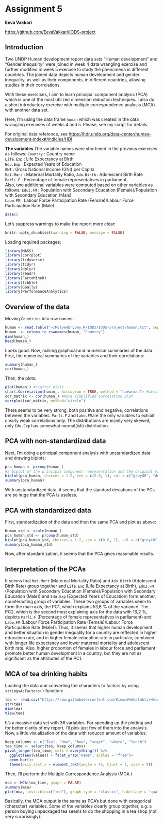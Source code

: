 # Assignment 5

**Eeva Vakkari**

<https://github.com/EevaVakkari/IODS-project>

## Introduction
Two UNDP Human development report data sets "Human development" and "Gender inequality" were joined in week 4 data wrangling exercise and further modified in week 5 exercise to study the phenomena in different countries. The joined data depicts human development and gender inequality, as well as their components, in different countries, allowing studies in their correlations.  
  
With these exercises, I aim to learn principal component analysis (PCA) which is one of the most utilized dimension reduction techniques. I also do a short introductory exercise with multiple correspondence analysis (MCA) with another data set.

Here, I'm using the data frame `human` which was created in the data wrangling exercises of weeks 4 and 5. Please, see my script <tähän linkki> for details.

For original data reference, see <https://hdr.undp.org/data-center/human-development-index#/indicies/HDI>

**The variables**
The variable names were shortened in the previous exercises as follows:
`Country` : Country name  
`Life.Exp` : Life Expectancy at Birth  
`Edu.Exp` : Expected Years of Education  
`GNI` : Gross National Income (GNI) per Capita  
`Mat.Mort` : Maternal Mortality Ratio, 
`Ado.Birth` : Adolescent Birth Rate  
`Parli.F` : Percentage of female representatives in parliament  
Also, two additional variables were computed based on other variables as follows:
`Edu2.FM` : Population with Secondary Education (Female)/Population with Secondary Education (Male)  
`Labo.FM` : Labour Force Participation Rate (Female)/Labour Force Participation Rate (Male)


```{r}
date()
```
Let's suppress warnings to make the report more clear:
```{r setup, include=FALSE} 
knitr::opts_chunk$set(warning = FALSE, message = FALSE) 
```

Loading required packages:
```{r}
library(MASS)
library(corrplot)
library(tidyverse)
library(tidyr)
library(dplyr)
library(readr)
library(FactoMineR)
library(tibble)
library(GGally)
library(PerformanceAnalytics)
```
  
## Overview of the data  

Moving `Countries` into row names:
```{r}
human <- read.table("~/Polyembryony_R/IODS/IODS-project/human.txt", sep = ",", header = T)
human_ <- column_to_rownames(human, "Country")
dim(human_)
head(human_)
```
  
Looks good. Now, making graphical and numerical summaries of the data
First, the numerical summaries of the variables and their correlations:
```{r}
summary(human_)
cor(human_)
```
  
Then, the plots:  
```{r}
plot(human_) #scatter plots
chart.Correlation(human_, histogram = TRUE, method = "spearman") #distributions and Spearman correlations
cor_matrix <- cor(human_) #more simplified correlation plot
corrplot(cor_matrix, method="circle")
```
  
There seems to be very strong, both positive and negative, correlations between the variables. `Parli.F` and `Labo.FM`are the only variables to exhibit clearly weak correlations only. The distributions are mainly very skewed, only `Edu.Exp` has somewhat normal(ish) distribution. 
  
## PCA with non-standardized data  

Next, I'm doing a principal component analysis with unstandardized data and drawing biplots:
```{r}
pca_human <- prcomp(human_) 
#a biplot of the principal component representation and the original variables
biplot(pca_human, choices = 1:2, cex = c(0.8, 1), col = c("grey40", "deeppink2"))
summary(pca_human)
```
  
With unstandardized data, it seems that the standard deviations of the PCs are so huge that the PCA is useless.

## PCA with standardized data

First, standardization of the data and then the same PCA and plot as above:
```{r}
human_std <- scale(human_)
pca_human_std <- prcomp(human_std)
biplot(pca_human_std, choices = 1:2, cex = c(0.8, 1), col = c("grey40", "deeppink2"))
summary(pca_human_std)
```

Now, after standardization, it seems that the PCA gives reasonable results.  

## Interpretation of the PCAs

It seems that `Mat.Mort` (Maternal Mortality Ratio) and `Ado.Birth` (Adolescent Birth Rate) group together and `Life.Exp` (Life Expectancy at Birth), `Edu2.FM` (Population with Secondary Education (Female)/Population with Secondary Education (Male)) and `Edu.Exp` (Expected Years of Education) form another, counteracting group of variables. These two groups of variables seem to form the main axis, the PC1, which explains 53,6 % of the variance. The PC2, which is the second most explaining axis for the data with 16,2 %, depicts `Parli.F` (Percentage of female representatives in parliament) and `Labo.FM` (Labour Force Participation Rate (Female)/Labour Force Participation Rate (Male)). Thus, it seems that higher human development and better situation in gender inequality for a country are reflected in higher education rate, and in higher female education rate in particular, combined with longer life expectancy and lower maternal mortality and adolescent birth rate. Also, higher proportion of females in labour force and parliament promote better human development in a country, but they are not as significant as the attributes of the PC1.   

## MCA of tea drinking habits 
  
Loading the data and converting the characters to factors by using `stringsAsFactors()` function:  
```{r}
tea <- read.csv("https://raw.githubusercontent.com/KimmoVehkalahti/Helsinki-Open-Data-Science/master/datasets/tea.csv", stringsAsFactors = TRUE)
str(tea)
dim(tea)
View(tea)
```
  
It's a massive data set with 36 variables. For speeding up the plotting and for better clarity of my report, I'll pick just few of them into the analysis. Now, a little visualization of the data with reduced amount of variables:
```{r}
keep_columns <- c("Tea", "How", "how", "sugar", "where", "lunch")
tea_time <- select(tea, keep_columns)
pivot_longer(tea_time, cols = everything()) %>% 
  ggplot(aes(value)) + facet_wrap("name", scales = "free")+
  geom_bar()+
  theme(axis.text.x = element_text(angle = 45, hjust = 1, size = 8))
```
  
Then, I'll perform the Multiple Correspondence Analysis (MCA  )
```{r}
mca <- MCA(tea_time, graph = FALSE)
summary(mca)
plot(mca, invisible=c("ind"), graph.type = "classic", habillage = "quali")
```
  
Basically,  the MCA output is the same as PCA's but done with categorical (character) variables. Some of the variables clearly group together, e.g. a person buying unpackaged tea seems to do the shopping in a tea shop (not very surprisingly).    
